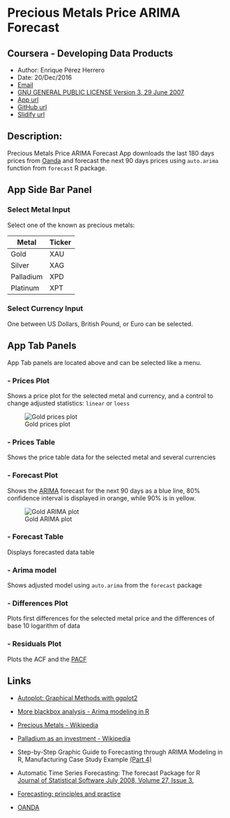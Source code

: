 # Precious Metals Price ARIMA Forecast
## Coursera - Developing Data Products
* Author:  Enrique Pérez Herrero  
* Date: 20/Dec/2016  
* [Email](mailto:eph.project1500@gmail.com)  
* [GNU GENERAL PUBLIC LICENSE Version 3, 29 June 2007](https://github.com/EnriquePH/Precious-Metals-Prediction)  
* [App url](https://kikesoft.shinyapps.io/Precious-Metals-Prediction)  
* [GitHub url](https://github.com/EnriquePH/Precious-Metals-Prediction)
* [Slidify url](http://enriqueph.github.io/Precious-Metals-Slidify/)

## Description:
Precious Metals Price ARIMA Forecast App downloads the last 180 days prices
from [Oanda](http://www.oanda.com) and forecast the next 90 days prices using
`auto.arima` function from `forecast` R package. 


## App Side Bar Panel

### Select Metal Input 

Select one of the known as precious metals:

| Metal     |  Ticker |
|-----------|---------|
| Gold      |   XAU   |
| Silver    |   XAG   |
| Palladium |   XPD   |
| Platinum  |   XPT   |


### Select Currency Input 

One between US Dollars, British Pound, or Euro can be selected.

## App Tab Panels

App Tab panels are located above and can be selected like a menu.

### - Prices Plot  
Shows a price plot for the selected metal and currency, and a control to change
adjusted statistics: `linear` or `loess` 

![Gold prices plot](img/gold-prices.png)

### - Prices Table  
Shows the price table data for the selected metal and several currencies

### - Forecast Plot  
Shows the 
[ARIMA](https://en.wikipedia.org/wiki/Autoregressive_integrated_moving_average)
forecast for the next 90 days as a blue line, 80% confidence interval is 
displayed in orange, while 90% is in yellow.

![Gold ARIMA plot](img/gold-arima.png)

### - Forecast Table  
Displays forecasted data table

### - Arima model  
Shows adjusted model using `auto.arima` from the `forecast` package

### - Differences Plot  
Plots first differences for the selected metal price and the differences of
base 10 logarithm of data 

### - Residuals Plot  
Plots the ACF and the
[PACF](https://en.wikipedia.org/wiki/Partial_autocorrelation_function)


## Links

* [Autoplot: Graphical Methods with ggplot2](http://librestats.com/2012/06/11/autoplot-graphical-methods-with-ggplot2/)

* [More blackbox analysis - Arima modeling in R](http://businessforecastblog.com/more-blackbox-analysis-arima-modeling-in-r/)

* [Precious Metals - Wikipedia](https://en.wikipedia.org/wiki/Precious_metal)

* [Palladium as an investment - Wikipedia](https://en.wikipedia.org/wiki/Palladium_as_an_investment)

* Step-by-Step Graphic Guide to Forecasting through ARIMA Modeling in R,
Manufacturing Case Study Example 
[(Part 4)](http://ucanalytics.com/blogs/step-by-step-graphic-guide-to-forecasting-through-arima-modeling-in-r-manufacturing-case-study-example/)

* Automatic Time Series Forecasting: The forecast Package for R  
[Journal of Statistical Software July 2008, Volume 27, Issue 3.](http://www.jstatsoft.org/article/view/v027i03)

* [Forecasting: principles and practice](https://www.otexts.org/fpp)

* [OANDA](http://www.oanda.com/)
